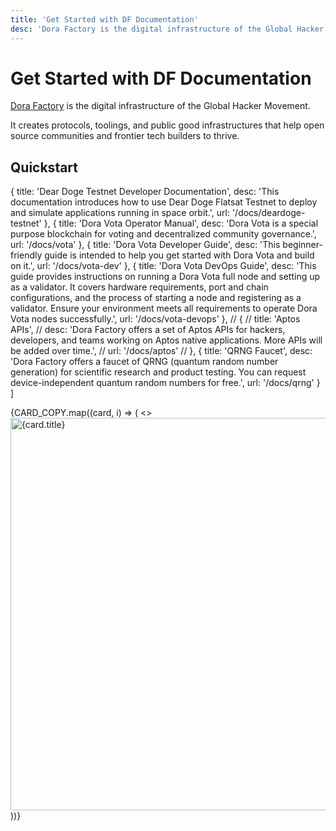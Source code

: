 ```yaml
---
title: 'Get Started with DF Documentation'
desc: 'Dora Factory is the digital infrastructure of the Global Hacker Movement. It creates protocols, toolings, and public good infrastructures that help open source communities and frontier tech builders to thrive.'
---
```



# Get Started with DF Documentation

[Dora Factory](https://dorafactory.org/) is the digital infrastructure of the Global Hacker Movement.

It creates protocols, toolings, and public good infrastructures that help open source communities and frontier tech builders to thrive.

## Quickstart

  {
    title: 'Dear Doge Testnet Developer Documentation',
    desc: 'This documentation introduces how to use Dear Doge Flatsat Testnet to deploy and simulate applications running in space orbit.',
    url: '/docs/deardoge-testnet'
  },
  {
    title: 'Dora Vota Operator Manual',
    desc: 'Dora Vota is a special purpose blockchain for voting and decentralized community governance.',
    url: '/docs/vota'
  },
  {
    title: 'Dora Vota Developer Guide',
    desc: 'This beginner-friendly guide is intended to help you get started with Dora Vota and build on it.',
    url: '/docs/vota-dev'
  },
  {
    title: 'Dora Vota DevOps Guide',
    desc: 'This guide provides instructions on running a Dora Vota full node and setting up as a validator. It covers hardware requirements, port and chain configurations, and the process of starting a node and registering as a validator. Ensure your environment meets all requirements to operate Dora Vota nodes successfully.',
    url: '/docs/vota-devops'
  },
  // {
  //   title: 'Aptos APIs',
  //   desc: 'Dora Factory offers a set of Aptos APIs for hackers, developers, and teams working on Aptos native applications. More APIs will be added over time.',
  //   url: '/docs/aptos'
  // },
  {
    title: 'QRNG Faucet',
    desc: 'Dora Factory offers a faucet of QRNG (quantum random number generation) for scientific research and product testing. You can request device-independent quantum random numbers for free.',
    url: '/docs/qrng'
  }
]

<Cards num={2}>
  {CARD_COPY.map((card, i) => (
    <Cards.Card key={i} image arrow title={card.title} href={card.url}>
      <>
        <img
          with="1200"
          height="628"
          alt={card.title}
          src={`${process.env.NEXT_PUBLIC_SITE_ROOT}/api/og?title=${card.title}&desc=${card.desc}`}
        />
      </>
    </Cards.Card>
  ))}
</Cards>
